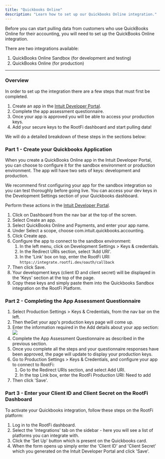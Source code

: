 ```yaml
---
title: "Quickbooks Online"
description: "Learn how to set up our Quickbooks Online integration."
---
```


Before you can start pulling data from customers who use QuickBooks Online for their accounting, you will need to set up the QuickBooks Online integration.

There are two integrations available:

1. QuickBooks Online Sandbox (for development and testing)
2. QuickBooks Online (for production)

---

### Overview

In order to set up the integration there are a few steps that must first be completed.

1. Create an app in the [Intuit Developer Portal](https://developer.intuit.com/app/developer/homepage).
2. Complete the app assessment questionnaire.
3. Once your app is approved you will be able to access your production keys.
4. Add your secure keys to the RootFi dashboard and start pulling data!

We will do a detailed breakdown of these steps in the sections below:

### Part 1 - Create your Quickbooks Application

When you create a QuickBooks Online app in the Intuit Developer Portal, you can choose to configure it for the sandbox environment or production environment. The app will have two sets of keys: development and production.

We recommend first configuring your app for the sandbox integration so you can test thoroughly before going live. You can access your dev keys in the Development Settings section of your Quickbooks dashboard.

Perform these actions in the [Intuit Developer Portal](https://developer.intuit.com/app/developer/homepage).

1. Click on Dashboard from the nav bar at the top of the screen.
2. Select Create an app.
3. Select QuickBooks Online and Payments, and enter your app name.
4. Under Select a scope, choose com.intuit.quickbooks.accounting.
5. Click Create app.
6. Configure the app to connect to the sandbox environment:
   1. In the left menu, click on Development Settings > Keys & credentials.
   2. In the Redirect URIs section, select 'Add URI'.
   3. In the 'Link' box on top, enter the RootFi URI: `https://integrate.rootfi.dev/oauth/callback`
7. Then click Save.
8. Your development keys (client ID and client secret) will be displayed in the 'Keys' section at the top of the page.
9. Copy these keys and simply paste them into the Quickbooks Sandbox integration on the RootFi Platform.

### Part 2 - Completing the App Assessment Questionnaire

1. Select Production Settings > Keys & Credentials, from the nav bar on the left.
2. Then theGet your app's production keys page will come up.
3. Enter the information required in the Add details about your app section:
   ![](/images/e3c3e8b-image.png)
4. Complete the App Assessment Questionnaire as described in the previous section.
5. Once you complete all the steps and your questionnaire responses have been approved, the page will update to display your production keys.
6. Go to Production Settings > Keys & Credentials, and configure your app to connect to RootFi:
   1. Go to the Redirect URIs section, and select Add URI.
   2. In the top Link box, enter the RootFi Production URI: Need to add
7. Then click 'Save'.

### Part 3 - Enter your Client ID and Client Secret on the RootFi Dashboard

To activate your Quickbooks integration, follow these steps on the RootFi platform:

1. Log in to the RootFi dashboard.
2. Select the 'Integrations' tab on the sidebar - here you will see a list of platforms you can integrate with.
3. Click the 'Set Up' button which is present on the Quickbooks card.
4. When the form opens up simply enter the 'Client ID' and 'Client Secret' which you generated on the Intuit Developer Portal and click 'Save'.
